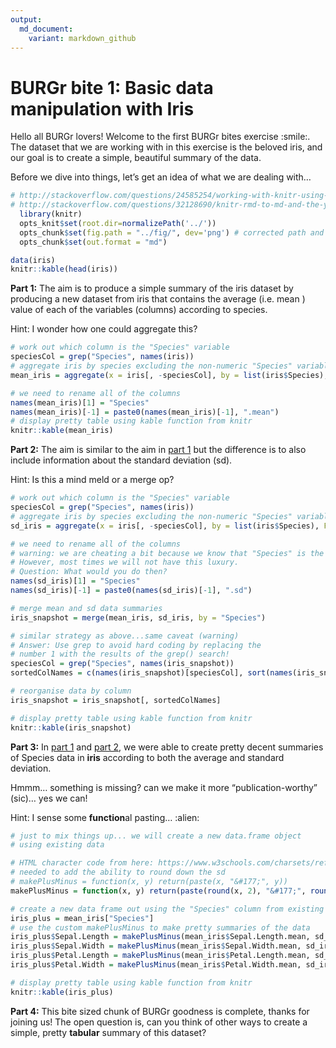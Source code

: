 ```yaml
---
output:
  md_document:
    variant: markdown_github
---
```


# BURGr bite 1: Basic data manipulation with Iris

Hello all BURGr lovers! Welcome to the first BURGr bites exercise :smile:. The dataset that we are working with in this exercise is the beloved iris, and our goal is to create a simple, beautiful summary of the data. 

Before we dive into things, let's get an idea of what we are dealing with...

```r
# http://stackoverflow.com/questions/24585254/working-with-knitr-using-subdirectories#24585750
# http://stackoverflow.com/questions/32128690/knitr-rmd-to-md-and-the-yaml-header
  library(knitr)
  opts_knit$set(root.dir=normalizePath('../'))
  opts_chunk$set(fig.path = "../fig/", dev='png') # corrected path and added dev
  opts_chunk$set(out.format = "md")
```

```r
data(iris)
knitr::kable(head(iris))
```

**Part 1:**<a id="part1"></a> The aim is to produce a simple summary of the iris dataset by producing a new dataset from iris that contains the average (i.e. mean ) value of each of the variables (columns) according to species.

Hint: I wonder how one could aggregate this?

```r
# work out which column is the "Species" variable
speciesCol = grep("Species", names(iris))
# aggregate iris by species excluding the non-numeric "Species" variable
mean_iris = aggregate(x = iris[, -speciesCol], by = list(iris$Species), FUN = mean, na.rm= T)

# we need to rename all of the columns
names(mean_iris)[1] = "Species"
names(mean_iris)[-1] = paste0(names(mean_iris)[-1], ".mean")
# display pretty table using kable function from knitr
knitr::kable(mean_iris)
```

**Part 2:**<a id="part2"></a> The aim is similar to the aim in [part 1](#part1) but the difference is to also include information about the standard deviation (sd).

Hint: Is this a mind meld or a merge op?

```r
# work out which column is the "Species" variable
speciesCol = grep("Species", names(iris))
# aggregate iris by species excluding the non-numeric "Species" variable
sd_iris = aggregate(x = iris[, -speciesCol], by = list(iris$Species), FUN = sd, na.rm= T)

# we need to rename all of the columns
# warning: we are cheating a bit because we know that "Species" is the first variable
# However, most times we will not have this luxury. 
# Question: What would you do then?
names(sd_iris)[1] = "Species"
names(sd_iris)[-1] = paste0(names(sd_iris)[-1], ".sd")

# merge mean and sd data summaries
iris_snapshot = merge(mean_iris, sd_iris, by = "Species")

# similar strategy as above...same caveat (warning)
# Answer: Use grep to avoid hard coding by replacing the 
# number 1 with the results of the grep() search!
speciesCol = grep("Species", names(iris_snapshot))
sortedColNames = c(names(iris_snapshot)[speciesCol], sort(names(iris_snapshot)[-speciesCol]))

# reorganise data by column
iris_snapshot = iris_snapshot[, sortedColNames]

# display pretty table using kable function from knitr
knitr::kable(iris_snapshot)
```

**Part 3:**<a id="part3"></a> In [part 1](#part1) and [part 2](#part2), we were able to create pretty decent summaries of Species data in **iris** according to both the average and standard deviation. 

Hmmm... something is missing? can we make it more "publication-worthy" (sic)... yes we can!

Hint: I sense some **function**al pasting... :alien:

```r
# just to mix things up... we will create a new data.frame object
# using existing data

# HTML character code from here: https://www.w3schools.com/charsets/ref_html_entities_4.asp
# needed to add the ability to round down the sd
# makePlusMinus = function(x, y) return(paste(x, "&#177;", y))
makePlusMinus = function(x, y) return(paste(round(x, 2), "&#177;", round(y, 2)))

# create a new data frame out using the "Species" column from existing data
iris_plus = mean_iris["Species"]
# use the custom makePlusMinus to make pretty summaries of the data
iris_plus$Sepal.Length = makePlusMinus(mean_iris$Sepal.Length.mean, sd_iris$Sepal.Length.sd)
iris_plus$Sepal.Width = makePlusMinus(mean_iris$Sepal.Width.mean, sd_iris$Sepal.Width.sd)
iris_plus$Petal.Length = makePlusMinus(mean_iris$Petal.Length.mean, sd_iris$Petal.Length.sd)
iris_plus$Petal.Width = makePlusMinus(mean_iris$Petal.Width.mean, sd_iris$Petal.Width.sd)

# display pretty table using kable function from knitr
knitr::kable(iris_plus)
```

**Part 4:** This bite sized chunk of BURGr goodness is complete, thanks for joining us! The open question is, can you think of other ways to create a simple, pretty **tabular** summary of this dataset?
